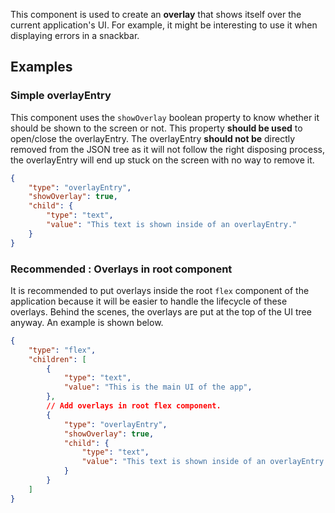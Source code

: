 


This component is used to create an **overlay** that shows itself over the current application's UI. For example, it might be interesting to use it when displaying errors in a snackbar.

## Examples

### Simple overlayEntry

This component uses the `showOverlay` boolean property to know whether it should be shown to the screen or not. This property **should be used** to open/close the overlayEntry. The overlayEntry **should not be** directly removed from the JSON tree as it will not follow the right disposing process, the overlayEntry will end up stuck on the screen with no way to remove it.

```json
{
    "type": "overlayEntry",
    "showOverlay": true,
    "child": {
        "type": "text",
        "value": "This text is shown inside of an overlayEntry."
    }
}
```

### Recommended : Overlays in root component
It is recommended to put overlays inside the root `flex` component of the application because it will be easier to handle the lifecycle of these overlays. Behind the scenes, the overlays are put at the top of the UI tree anyway. An example is shown below.

```json
{
    "type": "flex",
    "children": [
        {
            "type": "text",
            "value": "This is the main UI of the app",
        },
        // Add overlays in root flex component.
        {
            "type": "overlayEntry",
            "showOverlay": true,
            "child": {
                "type": "text",
                "value": "This text is shown inside of an overlayEntry."
            }
        }
    ]
}
```

<PropertyTable schema={schema}/>

